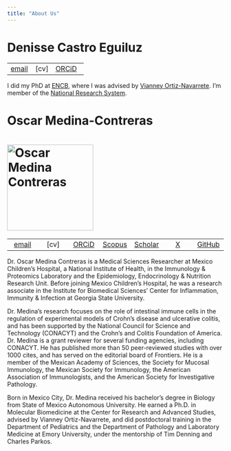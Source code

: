 ```yaml
---
title: "About Us"
---
```


# Denisse Castro Eguiluz

|                                      |        |                                                |
|------------------------|-------------------|------------------------------|
| [email](mailto:adcastro@conahcyt.mx) | \[cv\] | [ORCiD](https://orcid.org/0000-0001-6873-122X) |

I did my PhD at [ENCB](https://www.encb.ipn.mx/posgrado/doctorado-inmunologia/), where I was advised by [Vianney Ortiz-Navarrete](href=%22https://biomol.cinvestav.mx/Personal-Académico/Dr-Vianney-Ortiz-Navarrete). I’m member of the [National Research System](https://conacyt.mx/sistema-nacional-de-investigadores/).

# Oscar Medina-Contreras

# ![Oscar Medina Contreras](res/omc.JPG){width="200"}

|                                      |        |                                                |                                                                         |                                                                         |                                   |                                        |
|:---------:|:---------:|:---------:|:---------:|:---------:|:---------:|:---------:|
| [email](mailto:omedina@himfg.edu.mx) | \[cv\] | [ORCiD](https://orcid.org/0000-0002-4432-7780) | [Scopus](https://www.scopus.com/authid/detail.uri?authorId=56013615300) | [Scholar](https://scholar.google.com/citations?user=8uVVtz4AAAAJ&hl=en) | [X](https://twitter.com/morphant) | [GitHub](https://github.com/omedinac/) |

Dr. Oscar Medina Contreras is a Medical Sciences Researcher at Mexico Children's Hospital, a National Institute of Health, in the Immunology & Proteomics Laboratory and the Epidemiology, Endocrinology & Nutrition Research Unit. Before joining Mexico Children's Hospital, he was a research associate in the Institute for Biomedical Sciences' Center for Inflammation, Immunity & Infection at Georgia State University.

Dr. Medina's research focuses on the role of intestinal immune cells in the regulation of experimental models of Crohn’s disease and ulcerative colitis, and has been supported by the National Council for Science and Technology (CONACYT) and the Crohn’s and Colitis Foundation of America. Dr. Medina is a grant reviewer for several funding agencies, including CONACYT. He has published more than 50 peer-reviewed studies with over 1000 cites, and has served on the editorial board of Frontiers. He is a member of the Mexican Academy of Sciences, the Society for Mucosal Immunology, the Mexican Society for Immunology, the American Association of Immunologists, and the American Society for Investigative Pathology.

Born in Mexico City, Dr. Medina received his bachelor’s degree in Biology from State of Mexico Autonomous University. He earned a Ph.D. in Molecular Biomedicine at the Center for Research and Advanced Studies, advised by Vianney Ortiz-Navarrete, and did postdoctoral training in the Department of Pediatrics and the Department of Pathology and Laboratory Medicine at Emory University, under the mentorship of Tim Denning and Charles Parkos.
